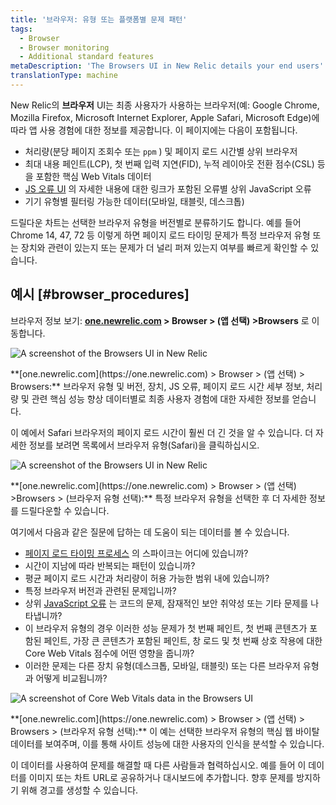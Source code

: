 ```yaml
---
title: '브라우저: 유형 또는 플랫폼별 문제 패턴'
tags:
  - Browser
  - Browser monitoring
  - Additional standard features
metaDescription: 'The Browsers UI in New Relic details your end users'' experience with your app by type (Chrome, Edge, Safari, etc.) and platform (mobile, tablet, desktop).'
translationType: machine
---
```





New Relic의 **브라우저** UI는 최종 사용자가 사용하는 브라우저(예: Google Chrome, Mozilla Firefox, Microsoft Internet Explorer, Apple Safari, Microsoft Edge)에 따라 앱 사용 경험에 대한 정보를 제공합니다. 이 페이지에는 다음이 포함됩니다.

* 처리량(분당 페이지 조회수 또는 `ppm` ) 및 페이지 로드 시간별 상위 브라우저
* 최대 내용 페인트(LCP), 첫 번째 입력 지연(FID), 누적 레이아웃 전환 점수(CSL) 등을 포함한 핵심 Web Vitals 데이터
* [JS 오류 UI](/docs/browser/new-relic-browser/browser-pro-features/javascript-errors-page-detect-analyze-errors/) 의 자세한 내용에 대한 링크가 포함된 오류별 상위 JavaScript 오류
* 기기 유형별 필터링 가능한 데이터(모바일, 태블릿, 데스크톱)

드릴다운 차트는 선택한 브라우저 유형을 버전별로 분류하기도 합니다. 예를 들어 Chrome 14, 47, 72 등 이렇게 하면 페이지 로드 타이밍 문제가 특정 브라우저 유형 또는 장치와 관련이 있는지 또는 문제가 더 널리 퍼져 있는지 여부를 빠르게 확인할 수 있습니다.

## 예시 [#browser_procedures]

브라우저 정보 보기: **[one.newrelic.com](https://one.newrelic.com) > Browser > (앱 선택) >Browsers** 로 이동합니다.

<img
  title="Browsers UI"
  alt="A screenshot of the Browsers UI in New Relic"
  src={browsersOverview}
/>

<figcaption>
  **[one.newrelic.com](https://one.newrelic.com) > Browser > (앱 선택) > Browsers:** 브라우저 유형 및 버전, 장치, JS 오류, 페이지 로드 시간 세부 정보, 처리량 및 관련 핵심 성능 향상 데이터별로 최종 사용자 경험에 대한 자세한 정보를 얻습니다.
</figcaption>

이 예에서 Safari 브라우저의 페이지 로드 시간이 훨씬 더 긴 것을 알 수 있습니다. 더 자세한 정보를 보려면 목록에서 브라우저 유형(Safari)을 클릭하십시오.

<img
  title="Browsers UI"
  alt="A screenshot of the Browsers UI in New Relic"
  src={browserExample}
/>

<figcaption>
  **[one.newrelic.com](https://one.newrelic.com) > Browser > (앱 선택) >Browsers > (브라우저 유형 선택):** 특정 브라우저 유형을 선택한 후 더 자세한 정보를 드릴다운할 수 있습니다.
</figcaption>

여기에서 다음과 같은 질문에 답하는 데 도움이 되는 데이터를 볼 수 있습니다.

* [페이지 로드 타이밍 프로세스](/docs/browser/new-relic-browser/page-load-timing-resources/page-load-timing-process) 의 스파이크는 어디에 있습니까?
* 시간이 지남에 따라 반복되는 패턴이 있습니까?
* 평균 페이지 로드 시간과 처리량이 허용 가능한 범위 내에 있습니까?
* 특정 브라우저 버전과 관련된 문제입니까?
* 상위 [JavaScript 오류](/docs/browser/new-relic-browser/browser-pro-features/javascript-errors-page-detect-analyze-errors/) 는 코드의 문제, 잠재적인 보안 취약성 또는 기타 문제를 나타냅니까?
* 이 브라우저 유형의 경우 이러한 성능 문제가 첫 번째 페인트, 첫 번째 콘텐츠가 포함된 페인트, 가장 큰 콘텐츠가 포함된 페인트, 창 로드 및 첫 번째 상호 작용에 대한 Core Web Vitals 점수에 어떤 영향을 줍니까?
* 이러한 문제는 다른 장치 유형(데스크톱, 모바일, 태블릿) 또는 다른 브라우저 유형과 어떻게 비교됩니까?

<img
  title="Core Web Vitals data in the Browsers UI"
  alt="A screenshot of Core Web Vitals data in the Browsers UI"
  src={browsersCWV}
/>

<figcaption>
  **[one.newrelic.com](https://one.newrelic.com) > Browser > (앱 선택) > Browsers > (브라우저 유형 선택):** 이 예는 선택한 브라우저 유형의 핵심 웹 바이탈 데이터를 보여주며, 이를 통해 사이트 성능에 대한 사용자의 인식을 분석할 수 있습니다.
</figcaption>

이 데이터를 사용하여 문제를 해결할 때 다른 사람들과 협력하십시오. 예를 들어 이 데이터를 이미지 또는 차트 URL로 공유하거나 대시보드에 추가합니다. 향후 문제를 방지하기 위해 경고를 생성할 수 있습니다.